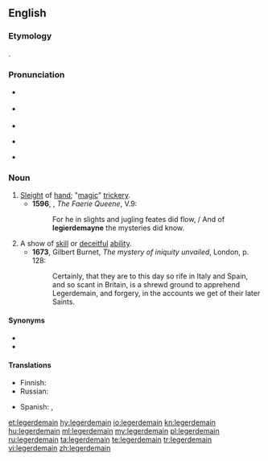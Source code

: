 ==English==
{{was wotd|2006|March|26}}

===Etymology===
{{borrowing|fr|léger de main|lit=light (weight) of hand|lang=en}}.

===Pronunciation===
* {{a|UK}} {{IPA|/ˌlɛdʒədɨˈmeɪn/|lang=en}}
* {{a|US}} {{IPA|/ˈlɛdʒəɹdəˌmeɪn/|lang=en}}
* {{audio|en-us-legerdemain.ogg|Audio (US)|lang=en}}
* {{audio|En-uk-legerdemain.ogg|Audio (UK)|lang=en}}
*: {{rhymes|eɪn|lang=en}}
* {{hyphenation|leg|er|de|main|lang=en}}

===Noun===
{{wikipedia}}
{{en-noun|-|s}}

# [[sleight|Sleight]] of [[hand]]; "[[magic]]" [[trickery]].
#* '''1596''', {{w|Edmund Spenser}}, ''The Faerie Queene'', V.9:
#*: For he in slights and jugling feates did flow, / And of '''legierdemayne''' the mysteries did know.
# A show of [[skill]] or [[deceitful]] [[ability]].
#* '''1673''', Gilbert Burnet, ''The mystery of iniquity unvailed'', London, p. 128:
#*: Certainly, that they are to this day so rife in Italy and Spain, and so scant in Britain, is a shrewd ground to apprehend Legerdemain, and forgery, in the accounts we get of their later Saints.

====Synonyms====
* {{l|en|prestidigitation}}
* {{l|en|sleight of hand}}

====Translations====
{{trans-top|sleight of hand}}
* Finnish: {{t+|fi|silmänkääntötemppu}}
* Russian: {{t|ru|ло́вкость рук}}
{{trans-mid}}
* Spanish: {{t+|es|escamoteo|m}}, {{t+|es|prestidigitación|f}}
{{trans-bottom}}

[[et:legerdemain]]
[[hy:legerdemain]]
[[io:legerdemain]]
[[kn:legerdemain]]
[[hu:legerdemain]]
[[ml:legerdemain]]
[[my:legerdemain]]
[[pl:legerdemain]]
[[ru:legerdemain]]
[[ta:legerdemain]]
[[te:legerdemain]]
[[tr:legerdemain]]
[[vi:legerdemain]]
[[zh:legerdemain]]